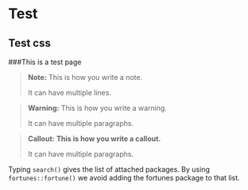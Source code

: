 # **Test** {.unnumbered}

## Test css {.unnumbered}

###This is a test page

> **Note:** This is how you write a note.
>
> It can have multiple lines.


> **Warning:** This is how you write a warning.
>
> It can have multiple paragraphs.

> **Callout:** **This is how you write a callout.**
>
> It can have multiple paragraphs.


<div class="note">
Typing `search()` gives the list of attached packages. By using `fortunes::fortune()` we avoid adding the fortunes package to that list.
</div>



